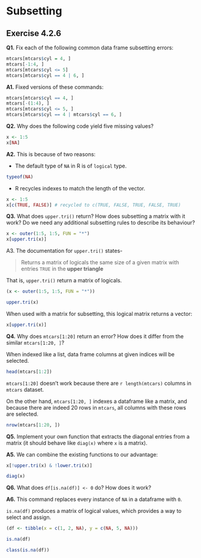 # Subsetting

## Exercise 4.2.6

**Q1.** Fix each of the following common data frame subsetting errors:

```r
mtcars[mtcars$cyl = 4, ]
mtcars[-1:4, ]
mtcars[mtcars$cyl <= 5]
mtcars[mtcars$cyl == 4 | 6, ]
```

**A1.** Fixed versions of these commands:

```r
mtcars[mtcars$cyl == 4, ]
mtcars[-(1:4), ]
mtcars[mtcars$cyl <= 5, ]
mtcars[mtcars$cyl == 4 | mtcars$cyl == 6, ]
```

**Q2.** Why does the following code yield five missing values?

```r
x <- 1:5
x[NA]
```

**A2.** This is because of two reasons:

- The default type of `NA` in R is of `logical` type.

```r
typeof(NA)
```

- R recycles indexes to match the length of the vector.

```r
x <- 1:5
x[c(TRUE, FALSE)] # recycled to c(TRUE, FALSE, TRUE, FALSE, TRUE)
```

**Q3.** What does `upper.tri()` return? How does subsetting a matrix with it work? Do we need any additional subsetting rules to describe its behaviour?

```r
x <- outer(1:5, 1:5, FUN = "*")
x[upper.tri(x)]
```

A3. The documentation for `upper.tri()` states-

> Returns a matrix of logicals the same size of a given matrix with entries `TRUE` in the **upper triangle**

That is, `upper.tri()` return a matrix of logicals.

```r
(x <- outer(1:5, 1:5, FUN = "*"))

upper.tri(x)
```

When used with a matrix for subsetting, this logical matrix returns a vector:

```r
x[upper.tri(x)]
```

**Q4.**  Why does `mtcars[1:20]` return an error? How does it differ from the similar `mtcars[1:20, ]`?

When indexed like a list, data frame columns at given indices will be selected.

```r
head(mtcars[1:2])
```

`mtcars[1:20]` doesn't work because there are `r length(mtcars)` columns in `mtcars` dataset.

On the other hand, `mtcars[1:20, ]` indexes a dataframe like a matrix, and because there are indeed 20 rows in `mtcars`, all columns with these rows are selected.

```r
nrow(mtcars[1:20, ])
```

**Q5.** Implement your own function that extracts the diagonal entries from a matrix (it should behave like `diag(x)` where `x` is a matrix).

**A5.** We can combine the existing functions to our advantage:

```r
x[!upper.tri(x) & !lower.tri(x)]

diag(x)
```

**Q6.** What does `df[is.na(df)] <- 0` do? How does it work?

**A6.** This command replaces every instance of `NA` in a dataframe with `0`.

`is.na(df)` produces a matrix of logical values, which provides a way to select and assign.

```r
(df <- tibble(x = c(1, 2, NA), y = c(NA, 5, NA)))

is.na(df)

class(is.na(df))
```



